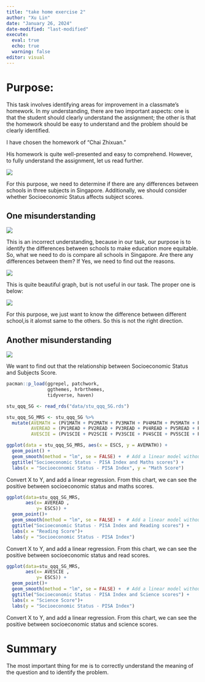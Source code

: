 ```yaml
---
title: "take home exercise 2"
author: "Xu Lin"
date: "January 26, 2024"
date-modified: "last-modified"
execute: 
  eval: true
  echo: true
  warning: false
editor: visual
---
```


# Purpose:

This task involves identifying areas for improvement in a classmate's homework. In my understanding, there are two important aspects: one is that the student should clearly understand the assignment; the other is that the homework should be easy to understand and the problem should be clearly identified.

I have chosen the homework of "Chai Zhixuan."

His homework is quite well-presented and easy to comprehend. However, to fully understand the assignment, let us read further.

![](picture/EXE1.jpg)

For this purpose, we need to determine if there are any differences between schools in three subjects in Singapore. Additionally, we should consider whether Socioeconomic Status affects subject scores.

## One misunderstanding

![](picture/EXE2.jpg)

This is an incorrect understanding, because in our task, our purpose is to identify the differences between schools to make education more equitable. So, what we need to do is compare all schools in Singapore. Are there any differences between them? If Yes, we need to find out the reasons.

![](picture/EXE3.jpg)

This is quite beautiful graph, but is not useful in our task. The proper one is below:

![](picture/EXE4.jpg)

For this purpose, we just want to know the difference between different school,is it alomst same to the others. So this is not the right direction.

## Another misunderstanding

![](picture/EXE5jpg)

We want to find out that the relationship between Socioeconomic Status and Subjects Score.

```r
pacman::p_load(ggrepel, patchwork, 
               ggthemes, hrbrthemes,
               tidyverse, haven) 
```

```r
stu_qqq_SG <- read_rds("data/stu_qqq_SG.rds")
```

```r
stu_qqq_SG_MRS <- stu_qqq_SG %>%
  mutate(AVEMATH = (PV1MATH + PV2MATH + PV3MATH + PV4MATH + PV5MATH + PV6MATH + PV7MATH + PV8MATH + PV9MATH + PV10MATH ) / 10,
         AVEREAD = (PV1READ + PV2READ + PV3READ + PV4READ + PV5READ + PV6READ + PV7READ + PV8READ + PV9READ + PV10READ )/ 10,
         AVESCIE = (PV1SCIE + PV2SCIE + PV3SCIE + PV4SCIE + PV5SCIE + PV6SCIE + PV7SCIE + PV8SCIE + PV9SCIE + PV10SCIE )/ 10)
```

```r
ggplot(data = stu_qqq_SG_MRS, aes(x = ESCS, y = AVEMATH)) +
  geom_point() +
  geom_smooth(method = "lm", se = FALSE) +  # Add a linear model without the confidence interval
  ggtitle("Socioeconomic Status - PISA Index and Maths scores") +
  labs(x = "Socioeconomic Status - PISA Index", y = "Math Score")
```

Convert X to Y, and add a linear regression. From this chart, we can see the positive between socioeconomic status and maths scores.

```r
ggplot(data=stu_qqq_SG_MRS, 
       aes(x= AVEREAD , 
           y= ESCS)) +
  geom_point()+
  geom_smooth(method = "lm", se = FALSE) +  # Add a linear model without the confidence interval
  ggtitle("Socioeconomic Status - PISA Index and Reading scores") +
  labs(x = "Reading Score")+
  labs(y = "Socioeconomic Status - PISA Index")
```

Convert X to Y, and add a linear regression. From this chart, we can see the positive between socioeconomic status and read scores.

```r
ggplot(data=stu_qqq_SG_MRS, 
       aes(x= AVESCIE , 
           y= ESCS)) +
  geom_point()+
  geom_smooth(method = "lm", se = FALSE) +  # Add a linear model without the confidence interval
  ggtitle("Socioeconomic Status - PISA Index and Science scores") +
  labs(x = "Science Score")+
  labs(y = "Socioeconomic Status - PISA Index")
```

Convert X to Y, and add a linear regression. From this chart, we can see the positive between socioeconomic status and science scores.

# Summary

The most important thing for me is to correctly understand the meaning of the question and to identify the problem.
